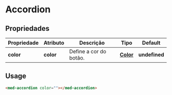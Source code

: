 
<Meta title="Components/Global/Accordion/Usage" />

# Accordion

## Propriedades

| Propriedade               | Atributo      | Descrição                                          | Tipo                                                                                               | Default       |
| ------------------------- | ------------- | -------------------------------------------------- | -------------------------------------------------------------------------------------------------- | ------------- |
| **color**                 | **color**     | Define a cor do botão.                             | **[Color](http://desenv.ordomederi.com/med-components/?path=/story/enums-enums--page#medcolors)**  | **undefined** |

## Usage

```html
<med-accordion color=""></med-accordion>
```
